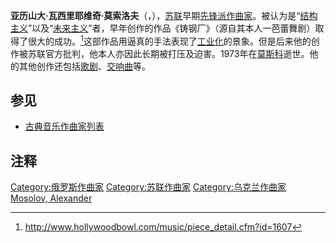 {{Infobox classical
| 中文名 = 莫索洛夫
| 画像 = Alexander Mosolov.jpg
| 附注 =
| 原文名 = Александр Васильевич Мосолов
| 拉丁字母 = Alexander Vasilievich Mosolov  
| 国别 = 俄罗斯
| 出生日期 = 1900年8月11日
| 出生地 = 基辅
| 逝世日期 = 1973年7月12日(72歲)
| 逝世地 = 莫斯科
| 所属时期 = 20世纪
| 所属乐派 =
| 擅长作品类型 = 管弦乐，歌剧
| 代表作 = 管弦乐《铸钢厂》，多部交响曲
| 师从 = [[格里埃尔|格里埃尔]]，[[米亚斯科夫斯基|米亚斯科夫斯基]]
| 学生 =
| 官方网站 =
}}

'''亚历山大·瓦西里耶维奇·莫索洛夫'''（{{lang-ru|'''Александр Васильевич Мосолов'''}}，{{bd|1900年|8月11日|1973年|7月12日|catIdx=Mosolov, Alexander}}），[[苏联|苏联]]早期[[先锋派|先锋派]][[作曲家|作曲家]]。被认为是“[[结构主义|结构主义]]”以及“[[未来主义|未来主义]]”者，早年创作的作品《铸钢厂》（源自其本人一芭蕾舞剧）取得了很大的成功。<ref>http://www.hollywoodbowl.com/music/piece_detail.cfm?id=1607{{Dead link|date=2018年8月 |bot=InternetArchiveBot |fix-attempted=yes }}</ref>这部作品用逼真的手法表现了[[工业化|工业化]]的景象。但是后来他的创作被苏联官方批判，他本人亦因此长期被打压及迫害。1973年在[[莫斯科|莫斯科]]逝世。他的其他创作还包括[[歌剧|歌剧]]、[[交响曲|交响曲]]等。

==参见==
* [[古典音乐作曲家列表|古典音乐作曲家列表]]

==注释==
{{reflist|1}} 
 
{{Authority control}}
{{DEFAULTSORT:Мосолов, Александр Васильевич}}

[[Category:俄罗斯作曲家|Category:俄罗斯作曲家]]
[[Category:苏联作曲家|Category:苏联作曲家]]
[[Category:乌克兰作曲家|Category:乌克兰作曲家]]
[[Category:20世纪作曲家|Mosolov, Alexander]]